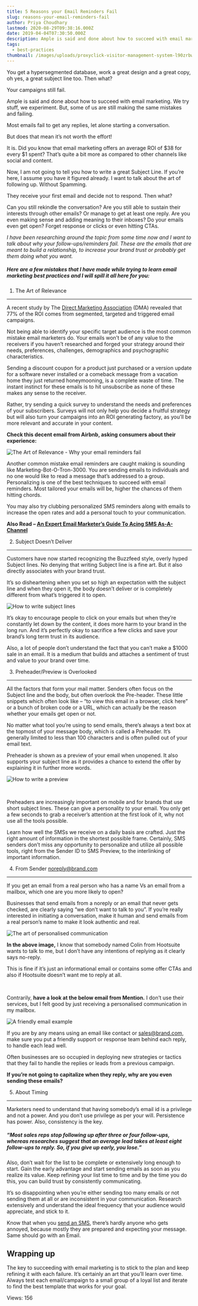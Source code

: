 ```yaml
---
title: 5 Reasons your Email Reminders Fail
slug: reasons-your-email-reminders-fail
author: Priya Choudhary
lastmod: 2020-08-29T09:38:16.000Z
date: 2019-04-04T07:30:50.000Z
description: Ample is said and done about how to succeed with email marketing. We try stuff, we experiment. But, some of us are still making the same mistakes and failing.
tags:
  - best-practices
thumbnail: /images/uploads/proxyclick-visitor-management-system-l90zrbwvcoe-unsplash.jpg
---
```


You get a hypersegmented database, work a great design and a great copy, oh yes, a great subject line too. Then what?


Your campaigns still fail.


Ample is said and done about how to succeed with email marketing. We try stuff, we experiment. But, some of us are still making the same mistakes and failing.


Most emails fail to get any replies, let alone starting a conversation.


But does that mean it’s not worth the effort!


It is. Did you know that email marketing offers an average ROI of $38 for every $1 spent? That’s quite a bit more as compared to other channels like social and content.



Now, I am not going to tell you how to write a great Subject Line. If you’re here, I assume you have it figured already. I want to talk about the art of following up. Without Spamming.


They receive your first email and decide not to respond. Then what? 


Can you still rekindle the conversation? Are you still able to sustain their interests through other emails? Or manage to get at least one reply. Are you even making sense and adding meaning to their inboxes? Do your emails even get open? Forget response or clicks or even hitting CTAs.


*I have been researching around the topic from some time now and I want to talk about why your follow-ups/reminders fail. These are the emails that are meant to build a relationship, to increase your brand trust or probably get them doing what you want.*


##### Here are a few mistakes that I have made while trying to learn email marketing best practices and I will spill it all here for you:


1. The Art of Relevance
-----------------------


A recent study by The [Direct Marketing Association](https://www.emailmonday.com/dma-national-client-email-report-2015/) (DMA) revealed that 77% of the ROI comes from segmented, targeted and triggered email campaigns.


Not being able to identify your specific target audience is the most common mistake email marketers do. Your emails won’t be of any value to the receivers if you haven’t researched and forged your strategy around their needs, preferences, challenges, demographics and psychographic characteristics.


Sending a discount coupon for a product just purchased or a version update for a software never installed or a comeback message from a vacation home they just returned honeymooning, is a complete waste of time. The instant instinct for these emails is to hit unsubscribe as none of these makes any sense to the receiver.


Rather, try sending a quick survey to understand the needs and preferences of your subscribers. Surveys will not only help you decide a fruitful strategy but will also turn your campaigns into an ROI generating factory, as you’ll be more relevant and accurate in your content.


**Check this decent email from Airbnb, asking consumers about their experience:**


![The Art of Relevance - Why your email reminders fail](https://images-msg91.s3.ap-south-1.amazonaws.com/content/images/wordpress/2019/04/The-Art-of-Relevance-Why-your-email-reminders-fail.png)


Another common mistake email reminders are caught making is sounding like Marketing-Bot-O-Tron-3000. You are sending emails to individuals and no one would like to read a message that’s addressed to a group. Personalizing is one of the best techniques to succeed with email reminders. Most tailored your emails will be, higher the chances of them hitting chords.


You may also try clubbing personalized SMS reminders along with emails to increase the open rates and add a personal touch to your communication.


**Also Read – [An Expert Email Marketer’s Guide To Acing SMS As-A-Channel](https://msg91.com/guide/an-email-marketers-guide-to-sms-marketing)**


2. Subject Doesn’t Deliver
--------------------------


Customers have now started recognizing the Buzzfeed style, overly hyped Subject lines. No denying that writing Subject line is a fine art. But it also directly associates with your brand trust.


It’s so disheartening when you set so high an expectation with the subject line and when they open it, the body doesn’t deliver or is completely different from what’s triggered it to open.


![How to write subject lines](https://images-msg91.s3.ap-south-1.amazonaws.com/content/images/wordpress/2019/04/Screenshot-2019-03-19-at-2.54.03-PM.png)


It’s okay to encourage people to click on your emails but when they’re constantly let down by the content, it does more harm to your brand in the long run. And it’s perfectly okay to sacrifice a few clicks and save your brand’s long term trust in its audience.


Also, a lot of people don’t understand the fact that you can’t make a $1000 sale in an email. It is a medium that builds and attaches a sentiment of trust and value to your brand over time.


3. Preheader/Preview is Overlooked
----------------------------------


All the factors that form your mail matter. Senders often focus on the Subject line and the body, but often overlook the Pre-header. These little snippets which often look like – “to view this email in a browser, click here” or a bunch of broken code or a URL, which can actually be the reason whether your emails get open or not.


No matter what tool you’re using to send emails, there’s always a text box at the topmost of your message body, which is called a Preheader. It’s generally limited to less than 100 characters and is often pulled out of your email text.


 Preheader is shown as a preview of your email when unopened. It also supports your subject line as it provides a chance to extend the offer by explaining it in further more words.


![How to write a preview](https://images-msg91.s3.ap-south-1.amazonaws.com/content/images/wordpress/2019/04/Screenshot-2019-03-19-at-3.23.01-PM-1024x320.png)


 


Preheaders are increasingly important on mobile and for brands that use short subject lines. These can give a personality to your email. You only get a few seconds to grab a receiver’s attention at the first look of it, why not use all the tools possible.


Learn how well the SMSs we receive on a daily basis are crafted. Just the right amount of information in the shortest possible frame. Certainly, SMS senders don’t miss any opportunity to personalize and utilize all possible tools, right from the Sender ID to SMS Preview, to the interlinking of important information.


4. From Sender noreply@brand.com
--------------------------------


If you get an email from a real person who has a name Vs an email from a mailbox, which one are you more likely to open?


Businesses that send emails from a noreply or an email that never gets checked, are clearly saying “we don’t want to talk to you”. If you’re really interested in initiating a conversation, make it human and send emails from a real person’s name to make it look authentic and real.


![The art of personalised communication](https://images-msg91.s3.ap-south-1.amazonaws.com/content/images/wordpress/2019/04/Screenshot-2019-03-19-at-3.35.23-PM-1.png)


**In the above image,** I know that somebody named Colin from Hootsuite wants to talk to me, but I don’t have any intentions of replying as it clearly says no-reply.


This is fine if it’s just an informational email or contains some offer CTAs and also if Hootsuite doesn’t want me to reply at all.


 


Contrarily, **have a look at the below email from Mention.** I don’t use their services, but I felt good by just receiving a personalised communication in my mailbox.


![A friendly email example](https://images-msg91.s3.ap-south-1.amazonaws.com/content/images/wordpress/2019/04/Screenshot-2019-03-19-at-3.32.58-PM-1024x476.png)


If you are by any means using an email like contact or sales@brand.com, make sure you put a friendly support or response team behind each reply, to handle each lead well.


Often businesses are so occupied in deploying new strategies or tactics that they fail to handle the replies or leads from a previous campaign. 


**If you’re not going to capitalize when they reply, why are you even sending these emails?**


5. About Timing
---------------


Marketers need to understand that having somebody’s email id is a privilege and not a power. And you don’t use privilege as per your will. Persistence has power. Also, consistency is the key.


##### “Most sales reps stop following up after three or four follow-ups, whereas researches suggest that an average lead takes at least eight follow-ups to reply. So, if you give up early, you lose.”


Also, don’t wait for the list to be complete or extensively long enough to start. Gain the early advantage and start sending emails as soon as you realize its value. Keep refining your list time to time and by the time you do this, you can build trust by consistently communicating. 


It’s so disappointing when you’re either sending too many emails or not sending them at all or are inconsistent in your communication. Research extensively and understand the ideal frequency that your audience would appreciate, and stick to it.


Know that when you [send an SMS](https://msg91.com/sms-campaign/), there’s hardly anyone who gets annoyed, because mostly they are prepared and expecting your message. Same should go with an Email.


Wrapping up
-----------


The key to succeeding with email marketing is to stick to the plan and keep refining it with each failure. It’s certainly an art that you’ll learn over time. Always test each email/campaign to a small group of a loyal list and iterate to find the best template that works for your goal.


 Views: 156


